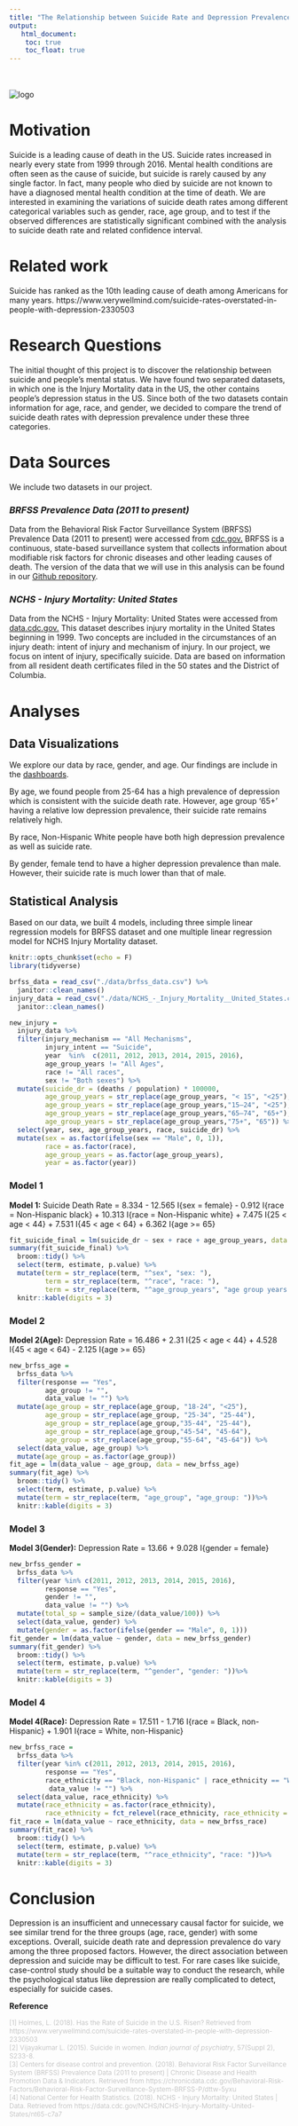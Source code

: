 ```yaml
---
title: "The Relationship between Suicide Rate and Depression Prevalence by Race, Gender and Age in the U.S."
output: 
   html_document:
    toc: true
    toc_float: true
---
```


<br><br><img src="images/suicide.jpg" alt="logo"><br>

# __Motivation__

Suicide is a leading cause of death in the US. Suicide rates increased in nearly every state from 1999 through 2016. Mental health conditions are often seen as the cause of suicide, but suicide is rarely caused by any single factor. In fact, many people who died by suicide are not known to have a diagnosed mental health condition at the time of death. We are interested in examining the variations of suicide death rates among different categorical variables such as gender, race, age group, and to test if the observed differences are statistically significant combined with the analysis to suicide death rate and related confidence interval.

# __Related work__

Suicide has ranked as the 10th leading cause of death among Americans for many years. https://www.verywellmind.com/suicide-rates-overstated-in-people-with-depression-2330503

# __Research Questions__

The initial thought of this project is to discover the relationship between suicide and people's mental status. We have found two separated datasets, in which one is the Injury Mortality data in the US, the other contains people's depression status in the US. Since both of the two datasets contain information for age, race, and gender, we decided to compare the trend of suicide death rates with depression prevalence under these three categories.

# __Data Sources__

We include two datasets in our project.

### _BRFSS Prevalence Data (2011 to present)_

Data from the Behavioral Risk Factor Surveillance System (BRFSS) Prevalence Data (2011 to present) were accessed from [cdc.gov.](https://chronicdata.cdc.gov/Behavioral-Risk-Factors/Behavioral-Risk-Factor-Surveillance-System-BRFSS-P/dttw-5yxu) BRFSS is a continuous, state-based surveillance system that collects information about modifiable risk factors for chronic diseases and other leading causes of death. The version of the data that we will use in this analysis can be found in our [Github repository](https://github.com/Catherinefzq/ds100.github.io/tree/master/data).

### _NCHS - Injury Mortality: United States_

Data from the NCHS - Injury Mortality: United States were accessed from [data.cdc.gov.](https://data.cdc.gov/NCHS/NCHS-Injury-Mortality-United-States/nt65-c7a7) 
This dataset describes injury mortality in the United States beginning in 1999. Two concepts are included in the circumstances of an injury death: intent of injury and mechanism of injury. In our project, we focus on intent of injury, specifically suicide. Data are based on information from all resident death certificates filed in the 50 states and the District of Columbia.

# __Analyses__

## Data Visualizations

We explore our data by race, gender, and age. Our findings are include in the [dashboards](dashboard.html).

By age, we found people from 25-64 has a high prevalence of depression which is consistent with the suicide death rate. However, age group '65+' having a relative low depression prevalence, their suicide rate remains relatively high.

By race, Non-Hispanic White people have both high depression prevalence as well as suicide rate.

By gender, female tend to have a higher depression prevalence than male. However, their suicide rate is much lower than that of male. 

## Statistical Analysis

Based on our data, we built 4 models, including three simple linear regression models for BRFSS dataset and one multiple linear regression model for NCHS Injury Mortality dataset. 

```r
knitr::opts_chunk$set(echo = F)
library(tidyverse)

```


```r
brfss_data = read_csv("./data/brfss_data.csv") %>% 
  janitor::clean_names()
injury_data = read_csv("./data/NCHS_-_Injury_Mortality__United_States.csv") %>% 
  janitor::clean_names()

new_injury = 
  injury_data %>% 
  filter(injury_mechanism == "All Mechanisms",
         injury_intent == "Suicide",
         year  %in%  c(2011, 2012, 2013, 2014, 2015, 2016),
         age_group_years != "All Ages",
         race != "All races",
         sex != "Both sexes") %>%
  mutate(suicide_dr = (deaths / population) * 100000,
         age_group_years = str_replace(age_group_years, "< 15", "<25"),
         age_group_years = str_replace(age_group_years,"15–24", "<25"),
         age_group_years = str_replace(age_group_years,"65–74", "65+"),
         age_group_years = str_replace(age_group_years,"75+", "65")) %>% 
  select(year, sex, age_group_years, race, suicide_dr) %>% 
  mutate(sex = as.factor(ifelse(sex == "Male", 0, 1)),
         race = as.factor(race),
         age_group_years = as.factor(age_group_years),
         year = as.factor(year))
```

### Model 1
__Model 1:__ Suicide Death Rate = 8.334 - 12.565 I{sex = female} - 0.912 I{race = Non-Hispanic black} + 10.313 I{race = Non-Hispanic white} + 7.475 I{25 < age < 44} + 7.531 I{45 < age < 64} + 6.362 I{age >= 65}

```r
fit_suicide_final = lm(suicide_dr ~ sex + race + age_group_years, data = new_injury)
summary(fit_suicide_final) %>%
  broom::tidy() %>% 
  select(term, estimate, p.value) %>%
  mutate(term = str_replace(term, "^sex", "sex: "),
         term = str_replace(term, "^race", "race: "),
         term = str_replace(term, "^age_group_years", "age group years: ")) %>% 
  knitr::kable(digits = 3)

```


### Model 2

__Model 2(Age):__ Depression Rate = 16.486 + 2.31 I{25 < age < 44} + 4.528 I{45 < age < 64} - 2.125 I{age >= 65}

```r
new_brfss_age =
  brfss_data %>% 
  filter(response == "Yes",
         age_group != "",
         data_value != "") %>%
  mutate(age_group = str_replace(age_group, "18-24", "<25"),
         age_group = str_replace(age_group, "25-34", "25-44"),
         age_group = str_replace(age_group,"35-44", "25-44"),
         age_group = str_replace(age_group,"45-54", "45-64"),
         age_group = str_replace(age_group,"55-64", "45-64")) %>% 
  select(data_value, age_group) %>% 
  mutate(age_group = as.factor(age_group))
fit_age = lm(data_value ~ age_group, data = new_brfss_age)
summary(fit_age) %>% 
  broom::tidy() %>% 
  select(term, estimate, p.value) %>%
  mutate(term = str_replace(term, "age_group", "age_group: "))%>% 
  knitr::kable(digits = 3)
```



### Model 3
__Model 3(Gender):__ Depression Rate = 13.66 + 9.028 I{gender = female}


```r
new_brfss_gender =
  brfss_data %>% 
  filter(year %in% c(2011, 2012, 2013, 2014, 2015, 2016),
         response == "Yes",
         gender != "",
         data_value != "") %>%
  mutate(total_sp = sample_size/(data_value/100)) %>% 
  select(data_value, gender) %>% 
  mutate(gender = as.factor(ifelse(gender == "Male", 0, 1)))
fit_gender = lm(data_value ~ gender, data = new_brfss_gender)
summary(fit_gender) %>% 
  broom::tidy() %>% 
  select(term, estimate, p.value) %>%
  mutate(term = str_replace(term, "^gender", "gender: "))%>% 
  knitr::kable(digits = 3)
```



### Model 4
__Model 4(Race):__ Depression Rate = 17.511 - 1.716 I{race = Black, non-Hispanic} + 1.901 I{race = White, non-Hispanic}


```r
new_brfss_race =
  brfss_data %>% 
  filter(year %in% c(2011, 2012, 2013, 2014, 2015, 2016),
         response == "Yes",
         race_ethnicity == "Black, non-Hispanic" | race_ethnicity == "White, non-Hispanic" | race_ethnicity == "Hispanic",
          data_value != "") %>%
  select(data_value, race_ethnicity) %>% 
  mutate(race_ethnicity = as.factor(race_ethnicity),
         race_ethnicity = fct_relevel(race_ethnicity, race_ethnicity = c("Hispanic", "Black, non-Hispanic", "White, non-Hispanic")))
fit_race = lm(data_value ~ race_ethnicity, data = new_brfss_race)
summary(fit_race) %>% 
  broom::tidy() %>% 
  select(term, estimate, p.value) %>%
  mutate(term = str_replace(term, "^race_ethnicity", "race: "))%>% 
  knitr::kable(digits = 3)
```


# __Conclusion__

Depression is an insufficient and unnecessary causal factor for suicide, we see similar trend for the three groups (age, race, gender) with some exceptions. Overall, suicide death rate and depression prevalence do vary among the three proposed factors. However, the direct association between depression and suicide may be difficult to test. For rare cases like suicide, case-control study should be a suitable way to conduct the research, while the psychological status like depression are really complicated to detect, especially for suicide cases.

__Reference__

<span style="color: #B6B6B6; font-size: 12px; font-weight: 300;">
[1] Holmes, L. (2018). Has the Rate of Suicide in the U.S. Risen? Retrieved from https://www.verywellmind.com/suicide-rates-overstated-in-people-with-depression-2330503
</span><br/>
<span style="color: #B6B6B6; font-size: 12px; font-weight: 300;">
[2] Vijayakumar L. (2015). Suicide in women. _Indian journal of psychiatry_, 57(Suppl 2), S233-8.
</span><br/>
<span style="color: #B6B6B6; font-size: 12px; font-weight: 300;">
[3] Centers for disease control and prevention. (2018). Behavioral Risk Factor Surveillance System (BRFSS) Prevalence Data (2011 to present) | Chronic Disease and Health Promotion Data & Indicators. Retrieved from https://chronicdata.cdc.gov/Behavioral-Risk-Factors/Behavioral-Risk-Factor-Surveillance-System-BRFSS-P/dttw-5yxu
</span><br/>
<span style="color: #B6B6B6; font-size: 12px; font-weight: 300;">
[4] National Center for Health Statistics. (2018). NCHS - Injury Mortality: United States | Data. Retrieved from https://data.cdc.gov/NCHS/NCHS-Injury-Mortality-United-States/nt65-c7a7 </span>
